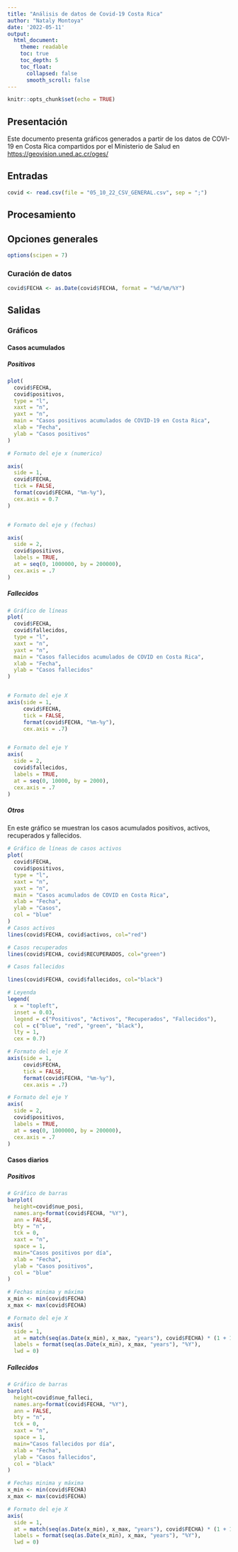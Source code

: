 ---
title: "Análisis de datos de Covid-19 Costa Rica"
author: "Nataly Montoya"
date: '2022-05-11'
output: 
  html_document:  
    theme: readable  
    toc: true  
    toc_depth: 5  
    toc_float:  
      collapsed: false  
      smooth_scroll: false   
---

```{r setup, include=FALSE}
knitr::opts_chunk$set(echo = TRUE)
```

## Presentación 
Este documento presenta gráficos generados a partir de los datos de COVI-19  en Costa Rica compartidos por el Ministerio de Salud en [https://geovision.uned.ac.cr/oges/](https://geovision.uned.ac.cr/oges/) 

## Entradas

```{r carga-datos}
covid <- read.csv(file = "05_10_22_CSV_GENERAL.csv", sep = ";")
```


## Procesamiento 


## Opciones generales

```{r opciones -generales}
options(scipen = 7)
```


### Curación de datos 

```{r conversión-fecha}
covid$FECHA <- as.Date(covid$FECHA, format = "%d/%m/%Y")
```



## Salidas


### Gráficos


#### Casos acumulados
 

##### Positivos 

```{r casos-positivos-acumulados}
plot(
  covid$FECHA,
  covid$positivos,
  type = "l",
  xaxt = "n",
  yaxt = "n",
  main = "Casos positivos acumulados de COVID-19 en Costa Rica",
  xlab = "Fecha",
  ylab = "Casos positivos"
)

# Formato del eje x (numerico)

axis(
  side = 1,
  covid$FECHA,
  tick = FALSE,
  format(covid$FECHA, "%m-%y"),
  cex.axis = 0.7
)


# Formato del eje y (fechas)

axis(
  side = 2,
  covid$positivos,
  labels = TRUE,  
  at = seq(0, 1000000, by = 200000),
  cex.axis = .7
)


```

##### Fallecidos  

```{r fallecidos-acumulados}

# Gráfico de líneas
plot(
  covid$FECHA,
  covid$fallecidos,
  type = "l",
  xaxt = "n",
  yaxt = "n",
  main = "Casos fallecidos acumulados de COVID en Costa Rica",
  xlab = "Fecha",
  ylab = "Casos fallecidos"
)


# Formato del eje X
axis(side = 1,
     covid$FECHA,
     tick = FALSE,
     format(covid$FECHA, "%m-%y"),
     cex.axis = .7)


# Formato del eje Y
axis(
  side = 2,
  covid$fallecidos,
  labels = TRUE,  
  at = seq(0, 10000, by = 2000),
  cex.axis = .7
)
```

##### Otros    
En este gráfico se muestran los casos acumulados positivos, activos, recuperados y fallecidos.

```{r positivos-activos-recuperados-fallecidos-acumulados}
# Gráfico de líneas de casos activos
plot(
  covid$FECHA,
  covid$positivos,
  type = "l",
  xaxt = "n",
  yaxt = "n",
  main = "Casos acumulados de COVID en Costa Rica",
  xlab = "Fecha",
  ylab = "Casos",
  col = "blue"
)
# Casos activos
lines(covid$FECHA, covid$activos, col="red")

# Casos recuperados
lines(covid$FECHA, covid$RECUPERADOS, col="green")

# Casos fallecidos

lines(covid$FECHA, covid$fallecidos, col="black")

# Leyenda
legend(
  x = "topleft",
  inset = 0.03,
  legend = c("Positivos", "Activos", "Recuperados", "Fallecidos"),
  col = c("blue", "red", "green", "black"),
  lty = 1,
  cex = 0.7)

# Formato del eje X
axis(side = 1,
     covid$FECHA,
     tick = FALSE,
     format(covid$FECHA, "%m-%y"),
     cex.axis = .7)

# Formato del eje Y
axis(
  side = 2,
  covid$positivos,
  labels = TRUE,  
  at = seq(0, 1000000, by = 200000),
  cex.axis = .7
)
```
#### Casos diarios

##### Positivos

```{r casos-nuevos-positivos}

# Gráfico de barras
barplot(
  height=covid$nue_posi,
  names.arg=format(covid$FECHA, "%Y"),
  ann = FALSE, 
  bty = "n", 
  tck = 0, 
  xaxt = "n",
  space = 1,
  main="Casos positivos por día",
  xlab = "Fecha",
  ylab = "Casos positivos",
  col = "blue"
)

# Fechas minima y máxima
x_min <- min(covid$FECHA)
x_max <- max(covid$FECHA)

# Formato del eje X
axis(
  side = 1,
  at = match(seq(as.Date(x_min), x_max, "years"), covid$FECHA) * (1 + 1),
  labels = format(seq(as.Date(x_min), x_max, "years"), "%Y"),
  lwd = 0)

```

##### Fallecidos 

```{r casos-nuevos-fallecidos}
# Gráfico de barras
barplot(
  height=covid$nue_falleci,
  names.arg=format(covid$FECHA, "%Y"),
  ann = FALSE, 
  bty = "n", 
  tck = 0, 
  xaxt = "n",
  space = 1,
  main="Casos fallecidos por día",
  xlab = "Fecha",
  ylab = "Casos fallecidos",
  col = "black"
)

# Fechas minima y máxima
x_min <- min(covid$FECHA)
x_max <- max(covid$FECHA)

# Formato del eje X
axis(
  side = 1,
  at = match(seq(as.Date(x_min), x_max, "years"), covid$FECHA) * (1 + 1),
  labels = format(seq(as.Date(x_min), x_max, "years"), "%Y"),
  lwd = 0)
```




